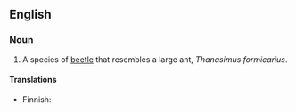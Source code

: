 {{wikipedia|Thanasimus formicarius}}
==English==

===Noun===
{{en-noun|sg=[[ant]] [[beetle]]}}

# A species of [[beetle]] that resembles a large ant, ''Thanasimus formicarius''.

====Translations====
{{trans-top|species of beetle}}
*Finnish: {{t-|fi|muurahaiskuoriainen}}
{{trans-bottom}}